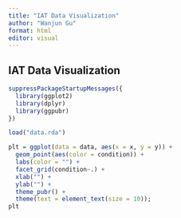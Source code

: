 ```yaml
---
title: "IAT Data Visualization"
author: "Wanjun Gu"
format: html
editor: visual
---
```


## IAT Data Visualization

```r
suppressPackageStartupMessages({
  library(ggplot2)
  library(dplyr)
  library(ggpubr)
})

load("data.rda")
```

```r
plt = ggplot(data = data, aes(x = x, y = y)) +
  geom_point(aes(color = condition)) +
  labs(color = "") +
  facet_grid(condition~.) +
  xlab("") +
  ylab("") +
  theme_pubr() +
  theme(text = element_text(size = 10));
plt
```
